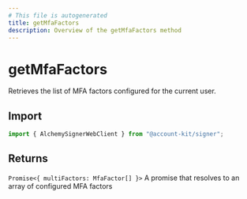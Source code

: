 ```yaml
---
# This file is autogenerated
title: getMfaFactors
description: Overview of the getMfaFactors method
---
```


# getMfaFactors

Retrieves the list of MFA factors configured for the current user.

## Import

```ts
import { AlchemySignerWebClient } from "@account-kit/signer";
```

## Returns

`Promise<{ multiFactors: MfaFactor[] }>`
A promise that resolves to an array of configured MFA factors
